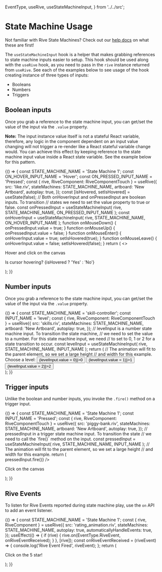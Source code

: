 <!-- RiveTestHook.stories.mdx -->



  EventType,
  useRive,
  useStateMachineInput,
} from '../../src';

<Meta title="React Runtime/State Machines" />

# State Machine Usage

Not familiar with Rive State Machines? Check out our [help docs](https://help.rive.app/editor/state-machine) on what these are first!

The `useStateMachineInput` hook is a helper that makes grabbing references to state machine inputs easier to setup. This hook should be used along with the `useRive` hook, as you need to pass in the `rive` instance returned from `useRive`. See each of the examples below to see usage of the hook creating instance of three types of inputs:

- Booleans
- Numbers
- Triggers

## Boolean inputs

Once you grab a reference to the state machine input, you can get/set the value of the input via the `.value` property.

**Note:** The input instance value itself is not a stateful React variable, therefore, any logic in the component dependent on an input value changing will not trigger a re-render like a React stateful variable change would. You can achieve this effect by keeping reference to the state machine input value inside a React state variable. See the example below for this pattern.

<Canvas withSource="open">
  <Story name="Boolean input">
    {() => {
      const STATE_MACHINE_NAME = 'State Machine 1';
      const ON_HOVER_INPUT_NAME = 'Hover';
      const ON_PRESSED_INPUT_NAME = 'Pressed';
      const { rive, RiveComponent: RiveComponentTouch } = useRive({
        src: 'like.riv',
        stateMachines: STATE_MACHINE_NAME,
        artboard: 'New Artboard',
        autoplay: true,
      });
      const [isHovered, setIsHovered] = useState(false);
      // Both onHoverInput and onPressedInput are boolean inputs. To transition
      // states we need to set the value property to true or false.
      const onPressedInput = useStateMachineInput(
        rive,
        STATE_MACHINE_NAME,
        ON_PRESSED_INPUT_NAME
      );
      const onHoverInput = useStateMachineInput(
        rive,
        STATE_MACHINE_NAME,
        ON_HOVER_INPUT_NAME
      );
      function onMouseDown() {
        onPressedInput.value = true;
      }
      function onMouseUp() {
        onPressedInput.value = false;
      }
      function onMouseEnter() {
        onHoverInput.value = true;
        setIsHovered(true);
      }
      function onMouseLeave() {
        onHoverInput.value = false;
        setIsHovered(false);
      }
      return (
        <>
          <div className="center">
            <RiveComponentTouch
              className="base-canvas-size"
              onMouseEnter={onMouseEnter}
              onMouseLeave={onMouseLeave}
              onMouseDown={onMouseDown}
              onMouseUp={onMouseUp}
            />
            <p>Hover and click on the canvas</p>
            <p>Is cursor hovering? {isHovered ? 'Yes' : 'No'}</p>
          </div>
        </>
      );
    }}
  </Story>
</Canvas>

## Number inputs

Once you grab a reference to the state machine input, you can get/set the value of the input via the `.value` property.

<Canvas withSource="open">
  <Story name="Number input">
    {() => {
      const STATE_MACHINE_NAME = 'skill-controller';
      const INPUT_NAME = 'level';
      const { rive, RiveComponent: RiveComponentTouch } = useRive({
        src: 'skills.riv',
        stateMachines: STATE_MACHINE_NAME,
        artboard: 'New Artboard',
        autoplay: true,
      });
      // levelInput is a number state machine input. To transition the state machine,
      // we need to set the value to a number. For this state machine input, we need
      // to set to 0, 1 or 2 for a state transition to occur.
      const levelInput = useStateMachineInput(
        rive,
        STATE_MACHINE_NAME,
        INPUT_NAME
      );
      return (
        // The animation will fit to the parent element, so we set a large height
        // and width for this example.
        <div className="center">
          <RiveComponentTouch className="large-canvas-size" />
          <div className="btn-group">
            Choose a level:
            <Button onClick={() => (levelInput.value = 0)}>0</Button>
            <Button onClick={() => (levelInput.value = 1)}>1</Button>
            <Button onClick={() => (levelInput.value = 2)}>2</Button>
          </div>
        </div>
      );
    }}
  </Story>
</Canvas>

## Trigger inputs

Unlike the boolean and number inputs, you invoke the `.fire()` method on a trigger input.

<Canvas withSource="open">
  <Story name="Trigger input">
    {() => {
      const STATE_MACHINE_NAME = 'State Machine 1';
      const INPUT_NAME = 'Pressed';
      const { rive, RiveComponent: RiveComponentTouch } = useRive({
        src: 'piggy-bank.riv',
        stateMachines: STATE_MACHINE_NAME,
        artboard: 'New Artboard',
        autoplay: true,
      });
      // pressedInput in a trigger state machine input. To transition the state
      // we need to call the `fire()` method on the input.
      const pressedInput = useStateMachineInput(
        rive,
        STATE_MACHINE_NAME,
        INPUT_NAME
      );
      // The animation will fit to the parent element, so we set a large height
      // and width for this example.
      return (
        <div className="center">
          <RiveComponentTouch
            className="base-canvas-size"
            onClick={() => pressedInput.fire()}
          />
          <p>Click on the canvas</p>
        </div>
      );
    }}
  </Story>
</Canvas>

## Rive Events

To listen for Rive Events reported during state machine play, use the `on` API to add an event listener.

<Canvas withSource="open">
  <Story name="Rive Events">
    {() => {
      const STATE_MACHINE_NAME = 'State Machine 1';
      const { rive, RiveComponent } = useRive({
        src: 'rating_animation.riv',
        stateMachines: STATE_MACHINE_NAME,
        autoplay: true,
        automaticallyHandleEvents: true,
      });
      useEffect(() => {
        if (rive) {
          rive.on(EventType.RiveEvent, onRiveEventReceived);
        }
      }, [rive]);
      const onRiveEventReceived = (riveEvent) => {
        console.log('Rive Event Fired', riveEvent);
      };
      return (
        <div className="center">
          <RiveComponent className="base-canvas-size" />
          <p>Click on the 5 star!</p>
        </div>
      );
    }}
  </Story>
</Canvas>
